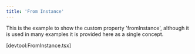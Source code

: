 ```yaml
---
title: 'From Instance'
---
```


This is the example to show the custom property 'fromInstance', although it is
used in many examples it is provided here as a single concept.

[devtool:FromInstance.tsx]

